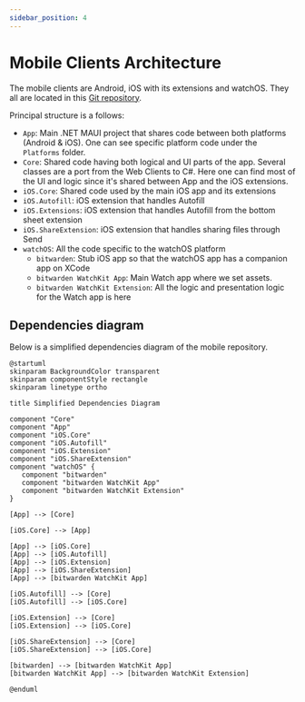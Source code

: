 ```yaml
---
sidebar_position: 4
---
```


# Mobile Clients Architecture

The mobile clients are Android, iOS with its extensions and watchOS. They all are located in this
[Git repository](https://github.com/bitwarden/mobile).

Principal structure is a follows:

- `App`: Main .NET MAUI project that shares code between both platforms (Android & iOS). One can see
  specific platform code under the `Platforms` folder.
- `Core`: Shared code having both logical and UI parts of the app. Several classes are a port from
  the Web Clients to C#. Here one can find most of the UI and logic since it's shared between App
  and the iOS extensions.
- `iOS.Core`: Shared code used by the main iOS app and its extensions
- `iOS.Autofill`: iOS extension that handles Autofill
- `iOS.Extensions`: iOS extension that handles Autofill from the bottom sheet extension
- `iOS.ShareExtension`: iOS extension that handles sharing files through Send
- `watchOS`: All the code specific to the watchOS platform
  - `bitwarden`: Stub iOS app so that the watchOS app has a companion app on XCode
  - `bitwarden WatchKit App`: Main Watch app where we set assets.
  - `bitwarden WatchKit Extension`: All the logic and presentation logic for the Watch app is here

## Dependencies diagram

Below is a simplified dependencies diagram of the mobile repository.

```kroki type=plantuml
@startuml
skinparam BackgroundColor transparent
skinparam componentStyle rectangle
skinparam linetype ortho

title Simplified Dependencies Diagram

component "Core"
component "App"
component "iOS.Core"
component "iOS.Autofill"
component "iOS.Extension"
component "iOS.ShareExtension"
component "watchOS" {
   component "bitwarden"
   component "bitwarden WatchKit App"
   component "bitwarden WatchKit Extension"
}

[App] --> [Core]

[iOS.Core] --> [App]

[App] --> [iOS.Core]
[App] --> [iOS.Autofill]
[App] --> [iOS.Extension]
[App] --> [iOS.ShareExtension]
[App] --> [bitwarden WatchKit App]

[iOS.Autofill] --> [Core]
[iOS.Autofill] --> [iOS.Core]

[iOS.Extension] --> [Core]
[iOS.Extension] --> [iOS.Core]

[iOS.ShareExtension] --> [Core]
[iOS.ShareExtension] --> [iOS.Core]

[bitwarden] --> [bitwarden WatchKit App]
[bitwarden WatchKit App] --> [bitwarden WatchKit Extension]

@enduml
```
